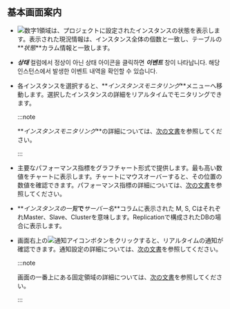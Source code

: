 ## 基本画面案内

<ProdImg img='db-instance-list.png' desc='인스턴트 목록' />

-   ![数字1](/img/number-01.png)領域は、プロジェクトに設定されたインスタンスの状態を表示します。表示された現況情報は、インスタンス全体の個数と一致し、テーブルの**_状態_**カラム情報と一致します。

-   **_상태_** 컬럼에서 정상이 아닌 상태 아이콘을 클릭하면 **_이벤트_** 창이 나타납니다. 해당 인스턴스에서 발생한 이벤트 내역을 확인할 수 있습니다.

-   各インスタンスを選択すると、**_インスタンスモニタリング_**メニューへ移動します。選択したインスタンスの詳細をリアルタイムでモニタリングできます。 

    :::note

    **_インスタンスモニタリング_**の詳細については、[次の文書](instance-monitoring)を参照してください。

    :::

-   主要なパフォーマンス指標をグラフチャート形式で提供します。最も高い数値をチャートに表示します。チャートにマウスオーバーすると、その位置の数値を確認できます。パフォーマンス指標の詳細については、[次の文書](metrics-data-list)を参照してください。

<Xclude product='redis'>

-   **_インスタンスの一覧_**で**_サーバー名_**コラムに表示された <span class='mark master'>M</span>, <span class='mark instance'>S</span>, <span class='mark master'>C</span>はそれぞれMaster、Slave、Clusterを意味します。Replicationで構成されたDBの場合に表示します。

</Xclude>

-   画面右上の![通知アイコン](/img/ico-noti.svg)ボタンをクリックすると、リアルタイムの通知が確認できます。通知設定の詳細については、[次の文書](set-notice)を参照してください。

    :::note

    画面の一番上にある固定領域の詳細については、[次の文書](../main-ui-intro)を参照してください。

    :::
